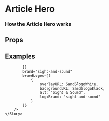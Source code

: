 
<Meta title="2 Pattern Library/1 Structure/Hero Article" component={HeroArticle} />

# Article Hero 

### How the Article Hero works
 
## Props 

<Props of={HeroArticle} />

## Examples 

<Preview>
    <Story name="Feature example">
        <HeroArticle 
            image1920x1080="https://staging.core-cms.bfi.digital/sites/default/files/styles/responsive/public/1920/1080/1/2020-03/Hero.jpg"
            image192x108="https://staging.core-cms.bfi.digital/sites/default/files/styles/responsive/public/192/108/1/2020-03/Hero.jpg"
            imageAltText="Alt text for the image"
            imageCopyright="HELP MUSICIANS, directed by Thomas Guthrie"
            title="Britain on Lockdown: How online videos have shaped the crisis"
            standfirst="As the BFI National Archive calls on the British public to help map the digital video response to coronavirus across the UK, our curators begin a regular new series highlighting the online videos that have made an impact during the lockdown period."
            category="Article category"
            type="Feature"
            date="28 April 2020"
            authors={[
                {
                    name: "Ros Cranston",
                    url: "#"
                },
                {
                    name: "William Fowler",
                    url: "#"
                },
                {
                    name: "Steve Foxon",
                    url: "#"
                },
                {
                    name: "Will Massa",
                    url: "#"
                },
                {
                    name: "Patrick Russell",
                    url: "#"
                },
                {
                    name: "Jez Stewart",
                    url: "#"
                },
                {
                    name: "James Taylor",
                    url: "#"
                }
            ]}
        />
    </Story>
</Preview>

<Preview>
    <Story name="Feature example updated date">
        <HeroArticle 
            image1920x1080="https://staging.core-cms.bfi.digital/sites/default/files/styles/responsive/public/1920/1080/1/2020-03/Hero.jpg"
            image192x108="https://staging.core-cms.bfi.digital/sites/default/files/styles/responsive/public/192/108/1/2020-03/Hero.jpg"
            imageAltText="Alt text for the image"
            imageCopyright="HELP MUSICIANS, directed by Thomas Guthrie"
            title="Britain on Lockdown: How online videos have shaped the crisis"
            standfirst="As the BFI National Archive calls on the British public to help map the digital video response to coronavirus across the UK, our curators begin a regular new series highlighting the online videos that have made an impact during the lockdown period."
            category="Article category"
            type="Feature"
            date="28 April 2020"
            updatedDate="11 June 2020"
            authors={[
                {
                    name: "Ros Cranston",
                    url: "#"
                },
                {
                    name: "William Fowler",
                    url: "#"
                },
                {
                    name: "Steve Foxon",
                    url: "#"
                },
                {
                    name: "Will Massa",
                    url: "#"
                },
                {
                    name: "Patrick Russell",
                    url: "#"
                },
                {
                    name: "Jez Stewart",
                    url: "#"
                },
                {
                    name: "James Taylor",
                    url: "#"
                }
            ]}
            brand="sight-and-sound"
            brandLogos={[
                {
                    overlayURL: SandSlogoWhite,
                    backgroundURL: SandSlogoBlack,
                    alt: "Sight & Sound",
                    logoBrand: "sight-and-sound"
                }
            ]}
        />
    </Story>
</Preview>

<Preview>
    <Story name="List example">
        <HeroArticle 
            title="Five things to watch this weekend – 24-26 April"
            standfirst="British classics, French New Wave masterpieces and a grungy shocker – what are you watching this weekend?"
            category="What to watch"
            type="List"
            date="24 April 2020"
            updatedDate="24 April 2020"
            authors={[
                {
                    name: "Samuel Wigley",
                    url: "#"
                }
            ]}
        />
    </Story>
</Preview>

<Preview>
    <Story name="Recommends example">
        <HeroArticle 
            title="BFI Recommends: Carol"
            standfirst="The perfect adaptation: Todd Haynes’ exquisite film of Patricia Highsmith’s novel The Price of Salt is the latest in our daily series of recommendations, chosen by Emma Smart."
            category="BFI Recommends"
            date="1 May 2020"
            authors={[
                {
                    name: "Emma Smart",
                    url: "#"
                }
            ]}
            brand="sight-and-sound"
            brandLogos={[
                {
                    overlayURL: SandSlogoWhite,
                    backgroundURL: SandSlogoBlack,
                    alt: "Sight & Sound",
                    logoBrand: "sight-and-sound"
                }
            ]}
        />
    </Story>
</Preview>

<Preview>
    <Story name="Recommends example no author">
        <HeroArticle 
            title="BFI Recommends: Carol"
            standfirst="The perfect adaptation: Todd Haynes’ exquisite film of Patricia Highsmith’s novel The Price of Salt is the latest in our daily series of recommendations, chosen by Emma Smart."
            category="BFI Recommends"
            date="1 May 2020"
            authors={[
            
            ]}
            brand="sight-and-sound"
            brandLogos={[
                {
                    overlayURL: SandSlogoWhite,
                    backgroundURL: SandSlogoBlack,
                    alt: "Sight & Sound",
                    logoBrand: "sight-and-sound"
                }
            ]}
        />
    </Story>
</Preview>

<Preview>
    <Story name="Sight &amp; Sound Feature example">
        <HeroArticle 
            image1920x1080="https://staging.core-cms.bfi.digital/sites/default/files/styles/responsive/public/1920/1080/1/2020-03/Hero.jpg"
            image192x108="https://staging.core-cms.bfi.digital/sites/default/files/styles/responsive/public/192/108/1/2020-03/Hero.jpg"
            imageAltText="Alt text for the image"
            imageCopyright="HELP MUSICIANS, directed by Thomas Guthrie"
            title="Britain on Lockdown: How online videos have shaped the crisis"
            standfirst="As the BFI National Archive calls on the British public to help map the digital video response to coronavirus across the UK, our curators begin a regular new series highlighting the online videos that have made an impact during the lockdown period."
            category="Article category"
            type="Feature"
            date="28 April 2020"
            authors={[
                {
                    name: "Ros Cranston",
                    url: "#"
                },
                {
                    name: "William Fowler",
                    url: "#"
                },
                {
                    name: "Steve Foxon",
                    url: "#"
                },
                {
                    name: "Will Massa",
                    url: "#"
                },
                {
                    name: "Patrick Russell",
                    url: "#"
                },
                {
                    name: "Jez Stewart",
                    url: "#"
                },
                {
                    name: "James Taylor",
                    url: "#"
                }
            ]}
            brand="sight-and-sound"
            brandLogos={[
                {
                    overlayURL: SandSlogoWhite,
                    backgroundURL: SandSlogoBlack,
                    alt: "Sight & Sound",
                    logoBrand: "sight-and-sound"
                }
            ]}
        />
    </Story>
</Preview>

<Preview>
    <Story name="Sight &amp; Sound Feature example no hero image">
        <HeroArticle 
            title="Britain on Lockdown: How online videos have shaped the crisis"
            standfirst="As the BFI National Archive calls on the British public to help map the digital video response to coronavirus across the UK, our curators begin a regular new series highlighting the online videos that have made an impact during the lockdown period."
            category="Article category"
            type="Feature"
            date="28 April 2020"
            authors={[
                {
                    name: "Ros Cranston",
                    url: "#"
                },
                {
                    name: "William Fowler",
                    url: "#"
                },
                {
                    name: "Steve Foxon",
                    url: "#"
                },
                {
                    name: "Will Massa",
                    url: "#"
                },
                {
                    name: "Patrick Russell",
                    url: "#"
                },
                {
                    name: "Jez Stewart",
                    url: "#"
                },
                {
                    name: "James Taylor",
                    url: "#"
                }
            ]}
            brand="sight-and-sound"
            brandLogos={[
                {
                    overlayURL: SandSlogoWhite,
                    backgroundURL: SandSlogoBlack,
                    alt: "Sight & Sound",
                    logoBrand: "sight-and-sound"
                }
            ]}
        />
    </Story>
</Preview>
